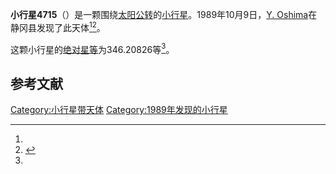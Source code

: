 {{Infobox planet
| bgcolour = #FFFFC0
| name = 4715
| symbol = 
| image = 
| caption = 
| discovery = yes
| discovery_ref = 
| discoverer = [[Y._Oshima|Y. Oshima]]
| discovery_site = [[静冈县|静冈县]] 
| discovered = 1989年10月9日
| designations = yes
| mp_name = 
| named_after = 
| alt_names = 1989 TS1/ 1972 GL1 / 1983 DF
| mp_category = [[特洛伊小行星|特洛伊小行星]]
| orbit_ref = <ref name="a">[http://ssd.jpl.nasa.gov/sbdb.cgi?sstr=4715 4715] {{Wayback|url=http://ssd.jpl.nasa.gov/sbdb.cgi?sstr=4715 |date=20201124010353 }}，小行星數據庫瀏覽器（JPL Small-Body Database Browser）－[[美国国家航空航天局|美国国家航空航天局]]喷气推进实验室</ref>
| epoch = 2456400.5 (2013年4月18日更新)
| aphelion = {{convert|5.3697236|AU|km|3|abbr=on|lk=out}}
| perihelion = {{convert|4.8514032|AU|km|3|abbr=on}}
| semimajor = {{convert|5.1105634|AU|km|3|abbr=on}}
| eccentricity = 0.0507107
| period = 4219.894482 [[日|日]]<br />11.55[[儒略年|儒略年]]
| avg_speed = 
| inclination = 18.65681
| asc_node = 1.60625
| mean_anomaly = 
| arg_peri = 346.20826
| satellites = 
| physical_characteristics = yes
| dimensions = 
| mass = 
| density = 
| surface_grav = 
| escape_velocity = 
| sidereal_day = 
| axial_tilt = 
| pole_ecliptic_lat = 
| pole_ecliptic_lon = 
| albedo = 
| temperatures= 
| temp_name1 = 
| mean_temp_1 = 
| max_temp_1 = 
| temp_name2 = 
| max_temp_2 = 
| spectral_type = 
| abs_magnitude = 346.20826
}}

'''小行星4715'''（{{lang-en|4715}}）是一颗围绕[[太阳|太阳]][[公转|公转]]的[[小行星|小行星]]。1989年10月9日，[[Y._Oshima|Y. Oshima]]在静冈县发现了此天体<ref name="a" /><ref>{{cite news|title=小行星列表|url=http://cfa-www.harvard.edu/iau/lists/NumberedMPs.txt|accessdate=2013-07-08|newspaper=哈佛大学|archive-date=2008-05-17|archive-url=https://web.archive.org/web/20080517010638/http://cfa-www.harvard.edu/iau/lists/NumberedMPs.txt|dead-url=no}}</ref>。

这颗小行星的[[绝对星等|绝对星等]]为346.20826等<ref name="a" />。

==参考文献==
{{reflist}}
{{Minor Planet Number|[[小行星4714|小行星4714]]|[[小行星4716|小行星4716]]}}

{{小天体}}

[[Category:小行星带天体|Category:小行星带天体]]
[[Category:1989年发现的小行星|Category:1989年发现的小行星]]

{{asteroid-stub}}